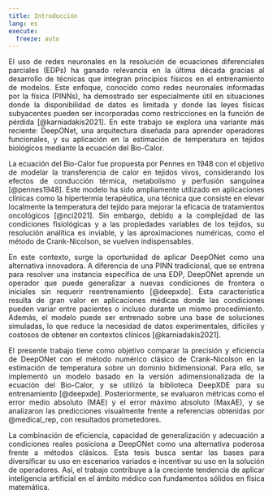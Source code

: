 ```yaml
---
title: Introducción
lang: es
execute: 
  freeze: auto 
---
```


:::{style="text-align: justify"}
El uso de redes neuronales en la resolución de ecuaciones diferenciales parciales (EDPs) ha ganado relevancia en la última década gracias al desarrollo de técnicas que integran principios físicos en el entrenamiento de modelos. Este enfoque, conocido como redes neuronales informadas por la física (PINNs), ha demostrado ser especialmente útil en situaciones donde la disponibilidad de datos es limitada y donde las leyes físicas subyacentes pueden ser incorporadas como restricciones en la función de pérdida [@karniadakis2021]. En este trabajo se explora una variante más reciente: DeepONet, una arquitectura diseñada para aprender operadores funcionales, y su aplicación en la estimación de temperatura en tejidos biológicos mediante la ecuación del Bio-Calor.

La ecuación del Bio-Calor fue propuesta por Pennes en 1948 con el objetivo de modelar la transferencia de calor en tejidos vivos, considerando los efectos de conducción térmica, metabolismo y perfusión sanguínea [@pennes1948]. Este modelo ha sido ampliamente utilizado en aplicaciones clínicas como la hipertermia terapéutica, una técnica que consiste en elevar localmente la temperatura del tejido para mejorar la eficacia de tratamientos oncológicos [@nci2021]. Sin embargo, debido a la complejidad de las condiciones fisiológicas y a las propiedades variables de los tejidos, su resolución analítica es inviable, y las aproximaciones numéricas, como el método de Crank-Nicolson, se vuelven indispensables.

En este contexto, surge la oportunidad de aplicar DeepONet como una alternativa innovadora. A diferencia de una PINN tradicional, que se entrena para resolver una instancia específica de una EDP, DeepONet aprende un operador que puede generalizar a nuevas condiciones de frontera o iniciales sin requerir reentrenamiento [@deepxde]. Esta característica resulta de gran valor en aplicaciones médicas donde las condiciones pueden variar entre pacientes o incluso durante un mismo procedimiento. Además, el modelo puede ser entrenado sobre una base de soluciones simuladas, lo que reduce la necesidad de datos experimentales, difíciles y costosos de obtener en contextos clínicos [@karniadakis2021].

El presente trabajo tiene como objetivo comparar la precisión y eficiencia de DeepONet con el método numérico clásico de Crank-Nicolson en la estimación de temperatura sobre un dominio bidimensional. Para ello, se implementó un modelo basado en la versión adimensionalizada de la ecuación del Bio-Calor, y se utilizó la biblioteca DeepXDE para su entrenamiento [@deepxde]. Posteriormente, se evaluaron métricas como el error medio absoluto (MAE) y el error máximo absoluto (MaxAE), y se analizaron las predicciones visualmente frente a referencias obtenidas por @medical_rep, con resultados prometedores.

La combinación de eficiencia, capacidad de generalización y adecuación a condiciones reales posiciona a DeepONet como una alternativa poderosa frente a métodos clásicos. Esta tesis busca sentar las bases para diversificar su uso en escenarios variados e incentivar su uso en la solución de operadores. Así, el trabajo contribuye a la creciente tendencia de aplicar inteligencia artificial en el ámbito médico con fundamentos sólidos en física matemática.

:::
